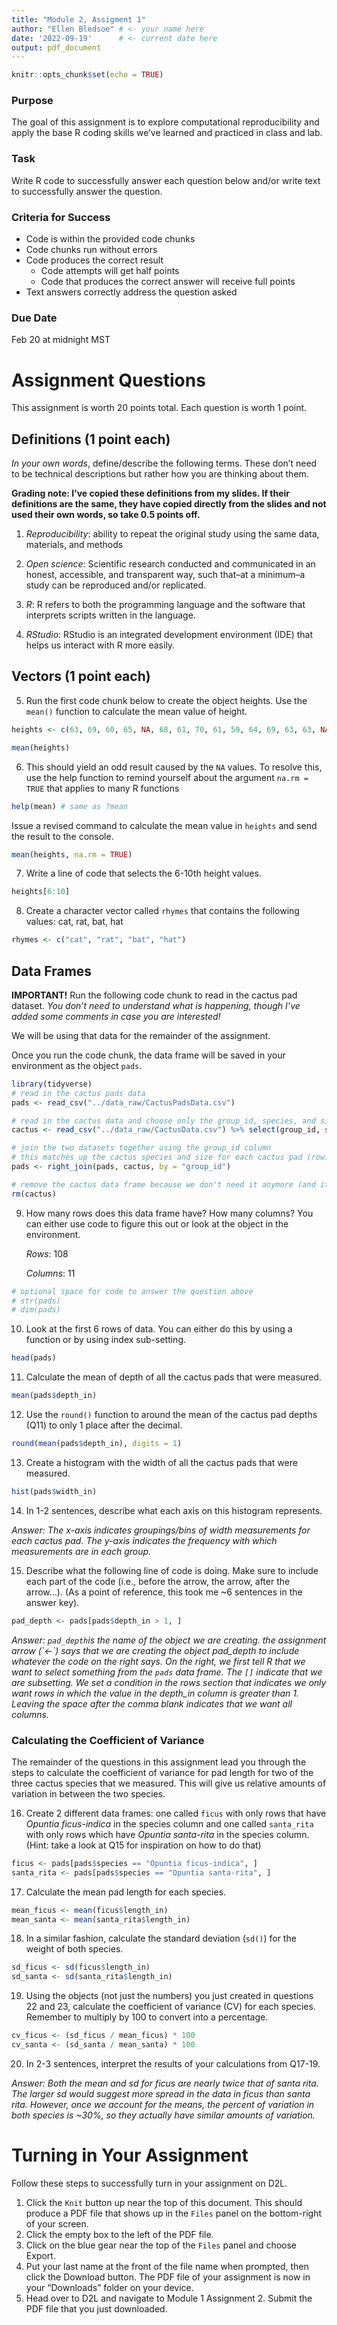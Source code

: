 ```yaml
---
title: "Module 2, Assigment 1"
author: "Ellen Bledsoe" # <- your name here
date: '2022-09-19'      # <- current date here
output: pdf_document
---
```


```r
knitr::opts_chunk$set(echo = TRUE)
```

### Purpose

The goal of this assignment is to explore computational reproducibility and apply the base R coding skills we've learned and practiced in class and lab.

### Task

Write R code to successfully answer each question below and/or write text to successfully answer the question.

### Criteria for Success

-   Code is within the provided code chunks
-   Code chunks run without errors
-   Code produces the correct result
    -   Code attempts will get half points
    -   Code that produces the correct answer will receive full points
-   Text answers correctly address the question asked

### Due Date

Feb 20 at midnight MST

# Assignment Questions

This assignment is worth 20 points total. Each question is worth 1 point.

## Definitions (1 point each)

*In your own words*, define/describe the following terms. These don't need to be technical descriptions but rather how you are thinking about them.

**Grading note: I've copied these definitions from my slides. If their definitions are the same, they have copied directly from the slides and not used their own words, so take 0.5 points off.**

1.  *Reproducibility*: ability to repeat the original study using the same data, materials, and methods

2.  *Open science*: Scientific research conducted and communicated in an honest, accessible, and transparent way, such that--at a minimum--a study can be reproduced and/or replicated.

3.  *R*: R refers to both the programming language and the software that interprets scripts written in the language.

4.  *RStudio*: RStudio is an integrated development environment (IDE) that helps us interact with R more easily.

## Vectors (1 point each)

5.  Run the first code chunk below to create the object heights. Use the `mean()` function to calculate the mean value of height.

```r
heights <- c(63, 69, 60, 65, NA, 68, 61, 70, 61, 59, 64, 69, 63, 63, NA, 72, 65, 64, 70, 63, 65)
```

```r
mean(heights)
```

6.  This should yield an odd result caused by the `NA` values. To resolve this, use the help function to remind yourself about the argument `na.rm = TRUE` that applies to many R functions

```r
help(mean) # same as ?mean
```

Issue a revised command to calculate the mean value in `heights` and send the result to the console.

```r
mean(heights, na.rm = TRUE)
```

7.  Write a line of code that selects the 6-10th height values.

```r
heights[6:10]
```

8.  Create a character vector called `rhymes` that contains the following values: cat, rat, bat, hat

```r
rhymes <- c("cat", "rat", "bat", "hat")
```

## Data Frames

**IMPORTANT!** Run the following code chunk to read in the cactus pad dataset. *You don't need to understand what is happening, though I've added some comments in case you are interested!*

We will be using that data for the remainder of the assignment.

Once you run the code chunk, the data frame will be saved in your environment as the object `pads`.

```r
library(tidyverse)
# read in the cactus pads data
pads <- read_csv("../data_raw/CactusPadsData.csv") 

# read in the cactus data and choose only the group_id, species, and size columns
cactus <- read_csv("../data_raw/CactusData.csv") %>% select(group_id, species, size)

# join the two datasets together using the group_id column
# this matches up the cactus species and size for each cactus pad (row) with the same group_id
pads <- right_join(pads, cactus, by = "group_id")

# remove the cactus data frame because we don't need it anymore (and it might be confusing)
rm(cactus)
```

9.  How many rows does this data frame have? How many columns? You can either use code to figure this out or look at the object in the environment.

    *Rows*: 108

    *Columns*: 11

```r
# optional space for code to answer the question above
# str(pads)
# dim(pads)
```

10. Look at the first 6 rows of data. You can either do this by using a function or by using index sub-setting.

```r
head(pads)
```

11. Calculate the mean of depth of all the cactus pads that were measured.

```r
mean(pads$depth_in)
```

12. Use the `round()` function to around the mean of the cactus pad depths (Q11) to only 1 place after the decimal.

```r
round(mean(pads$depth_in), digits = 1)
```

13. Create a histogram with the width of all the cactus pads that were measured.

```r
hist(pads$width_in)
```

14. In 1-2 sentences, describe what each axis on this histogram represents.

*Answer: The x-axis indicates groupings/bins of width measurements for each cactus pad. The y-axis indicates the frequency with which measurements are in each group.*

15. Describe what the following line of code is doing. Make sure to include each part of the code (i.e., before the arrow, the arrow, after the arrow...). (As a point of reference, this took me \~6 sentences in the answer key).

```r
pad_depth <- pads[pads$depth_in > 1, ]
```

*Answer: `pad_depth`is the name of the object we are creating. the assignment arrow (\`\<-\`) says that we are creating the object pad_depth to include whatever the code on the right says. On the right, we first tell R that we want to select something from the `pads`* *data frame. The `[]` indicate that we are subsetting. We set a condition in the rows section that indicates we only want rows in which the value in the depth_in column is greater than 1. Leaving the space after the comma blank indicates that we want all columns.*

### Calculating the Coefficient of Variance

The remainder of the questions in this assignment lead you through the steps to calculate the coefficient of variance for pad length for two of the three cactus species that we measured. This will give us relative amounts of variation in between the two species.

16. Create 2 different data frames: one called `ficus` with only rows that have *Opuntia ficus-indica* in the species column and one called `santa_rita` with only rows which have *Opuntia santa-rita* in the species column. (Hint: take a look at Q15 for inspiration on how to do that)

```r
ficus <- pads[pads$species == "Opuntia ficus-indica", ]
santa_rita <- pads[pads$species == "Opuntia santa-rita", ]
```

17. Calculate the mean pad length for each species.

```r
mean_ficus <- mean(ficus$length_in)
mean_santa <- mean(santa_rita$length_in)
```

18. In a similar fashion, calculate the standard deviation (`sd()`) for the weight of both species.

```r
sd_ficus <- sd(ficus$length_in)
sd_santa <- sd(santa_rita$length_in)
```

19. Using the objects (not just the numbers) you just created in questions 22 and 23, calculate the coefficient of variance (CV) for each species. Remember to multiply by 100 to convert into a percentage.

```r
cv_ficus <- (sd_ficus / mean_ficus) * 100
cv_santa <- (sd_santa / mean_santa) * 100
```

20. In 2-3 sentences, interpret the results of your calculations from Q17-19.

*Answer: Both the mean and sd for ficus are nearly twice that of santa rita. The larger sd would suggest more spread in the data in ficus than santa rita. However, once we account for the means, the percent of variation in both species is \~30%, so they actually have similar amounts of variation.*

# Turning in Your Assignment

Follow these steps to successfully turn in your assignment on D2L.

1.  Click the `Knit` button up near the top of this document. This should produce a PDF file that shows up in the `Files` panel on the bottom-right of your screen.
2.  Click the empty box to the left of the PDF file.
3.  Click on the blue gear near the top of the `Files` panel and choose Export.
4.  Put your last name at the front of the file name when prompted, then click the Download button. The PDF file of your assignment is now in your "Downloads" folder on your device.
5.  Head over to D2L and navigate to Module 1 Assignment 2. Submit the PDF file that you just downloaded.
